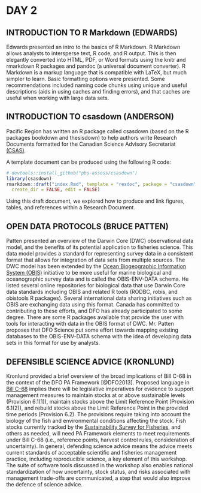 # DAY 2

## INTRODUCTION TO R Markdown (EDWARDS)

Edwards presented an intro to the basics of R Markdown.
R Markdown allows analysts to intersperse text, R code, and R output.
This is then elegantly converted into HTML, PDF, or Word formats using the knitr and rmarkdown R packages and pandoc (a universal document converter).
R Markdown is a markup language that is compatible with LaTeX, but much simpler to learn.
Basic formatting options were presented.
Some recommendations included naming code chunks using unique and useful descriptions (aids in using caches and finding errors), and that caches are useful when working with large data sets.

## INTRODUCTION TO csasdown (ANDERSON)

Pacific Region has written an R package called csasdown (based on the R packages bookdown and thesisdown) to help authors write Research Documents formatted for the Canadian Science Advisory Secretariat [(CSAS)](http://www.dfo-mpo.gc.ca/csas-sccs/index-eng.htm).

A template document can be produced using the following R code:

```r
# devtools::install_github("pbs-assess/csasdown")
library(csasdown)
rmarkdown::draft("index.Rmd", template = "resdoc", package = "csasdown",
  create_dir = FALSE, edit = FALSE)
```

Using this draft document, we explored how to produce and link figures, tables, and references within a Research Document.

## OPEN DATA PROTOCOLS (BRUCE PATTEN)

Patten presented an overview of the Darwin Core (DWC) observational data model, and the benefits of its potential application to fisheries science.
This data model provides a standard for representing survey data in a consistent format that allows for integration of data sets from multiple sources.
The DWC model has been extended by the [Ocean Biogeographic Information System (OBIS)](http://www.iobis.org) initiative to be more useful for marine biological and oceanographic survey data and is called the OBIS-ENV-DATA schema.
He listed several online repositories for biological data that use Darwin Core data standards including OBIS and related R tools (RODBC, robis, and obistools R packages).
Several international data sharing initiatives such as OBIS are exchanging data using this format.
Canada has committed to contributing to these efforts, and DFO has already participated to some degree.
There are some R packages available that provide the user with tools for interacting with data in the OBIS format of DWC.
Mr. Patten proposes that DFO Science put some effort towards mapping existing databases to the OBIS-ENV-DATA schema with the idea of developing data sets in this format for use by analysts.

## DEFENSIBLE SCIENCE ADVICE (KRONLUND)

Kronlund provided a brief overview of the broad implications of Bill C-68 in the context of the DFO PA Framework [@DFO2013].
Proposed language in  [Bill C-68](http://www.parl.ca/DocumentViewer/en/42-1/bill/C-68/third-reading) implies there will be legislative imperatives for evidence to support management measures to maintain stocks at or above sustainable levels (Provision 6.1(1)), maintain stocks above the Limit Reference Point (Provision 6.1(2)), and rebuild stocks above the Limit Reference Point in the provided time periods (Provision 6.2).
The provisions require taking into account the biology of the fish and environmental conditions affecting the stock.
Fish stocks currently tracked by the [Sustainability Survey for Fisheries](http://www.dfo-mpo.gc.ca/reports-rapports/regs/sff-cpd/survey-sondage/index-en.html), and others as needed, will need PA Framework elements to meet requirements under Bill C-68 (i.e., reference points, harvest control rules, consideration of uncertainty).
In general, defending science advice means the advice meets current standards of acceptable scientific and fisheries management practice, including reproducible science, a key element of this workshop.
The suite of software tools discussed in the workshop also enables national standardization of how uncertainty, stock status, and risks associated with management trade-offs are communicated, a step that would also improve the defence of science advice.
